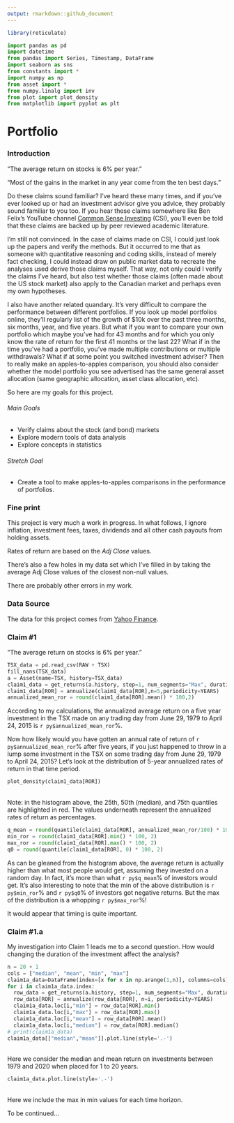 ```yaml
---
output: rmarkdown::github_document
---
```


```r
library(reticulate)
```

```python
import pandas as pd
import datetime
from pandas import Series, Timestamp, DataFrame
import seaborn as sns
from constants import *
import numpy as np
from asset import *
from numpy.linalg import inv
from plot import plot_density
from matplotlib import pyplot as plt
```
# Portfolio

### Introduction
“The average return on stocks is 6% per year.”

“Most of the gains in the market in any year come from the ten best days.”

Do these claims sound familiar? I’ve heard these many times, and if you’ve ever looked up or had an investment advisor give you advice, they probably sound familiar to you too. If you hear these claims somewhere like Ben Felix’s YouTube channel [Common Sense Investing](https://www.youtube.com/channel/UCDXTQ8nWmx_EhZ2v-kp7QxA) (CSI), you’ll even be told that these claims are backed up by peer reviewed academic literature.

I’m still not convinced. In the case of claims made on CSI, I could just look up the papers and verify the methods. But it occurred to me that as someone with quantitative reasoning and coding skills, instead of merely fact checking, I could instead draw on public market data to recreate the analyses used derive those claims myself. That way, not only could I verify the claims I’ve heard, but also test whether those claims (often made about the US stock market) also apply to the Canadian market and perhaps even my own hypotheses.

I also have another related quandary. It’s very difficult to compare the performance between different portfolios. If you look up model portfolios online, they’ll regularly list of the growth of $10k over the past three months, six months, year, and five years. But what if you want to compare your own portfolio which maybe you’ve had for 43 months and for which you only know the rate of return for the first 41 months or the last 22? What if in the time you’ve had a portfolio, you’ve made multiple contributions or multiple withdrawals? What if at some point you switched investment adviser? Then to really make an apples-to-apples comparison, you should also consider whether the model portfolio you see advertised has the same general asset allocation (same geographic allocation, asset class allocation, etc).

So here are my goals for this project.

###### Main Goals
* Verify claims about the stock (and bond) markets
* Explore modern tools of data analysis
* Explore concepts in statistics

###### Stretch Goal
* Create a tool to make apples-to-apples comparisons in the performance of portfolios.


### Fine print
This project is very much a work in progress. In what follows, I ignore inflation,
investment fees, taxes, dividends and all other cash payouts from holding assets.

 Rates of return are based on the *Adj Close* values.

 There’s also a few holes in my data set which I’ve filled in by taking the average
 Adj Close values of the closest non-null values.

There are probably other errors in my work.

### Data Source
The data for this project comes from [Yahoo Finance](ca.finance.yahoo.com).


### Claim #1
“The average return on stocks is 6% per year.”

```python
TSX_data = pd.read_csv(RAW + TSX)
fill_nans(TSX_data)
a = Asset(name=TSX, history=TSX_data)
claim1_data = get_returns(a.history, step=1, num_segments="Max", duration=5)
claim1_data[ROR] = annualize(claim1_data[ROR],n=5,periodicity=YEARS)
annualized_mean_ror = round(claim1_data[ROR].mean() * 100,2)
```

According to my calculations, the annualized average return on a five year investment in the TSX
made on any trading day from June 29, 1979 to April 24, 2015 is `r py$annualized_mean_ror`%.

Now how likely would you have gotten an annual rate of return of `r py$annualized_mean_ror`% after five years,
if you just happened to throw in a lump some investment in the TSX on some trading day from June 29, 1979 to April 24, 2015?
Let's look at the distribution of 5-year annualized rates of return in that time period.

```python
plot_density(claim1_data[ROR])
```
<br>
Note: in the histogram above, the 25th, 50th (median), and 75th quantiles are highlighted in red.
 The values underneath represent the annualized rates of return as percentages.

```python
q_mean = round(quantile(claim1_data[ROR], annualized_mean_ror/100) * 100, 2)
min_ror = round(claim1_data[ROR].min() * 100, 2)
max_ror = round(claim1_data[ROR].max() * 100, 2)
q0 = round(quantile(claim1_data[ROR], 0) * 100, 2)
```

As can be gleaned from the histogram above, the average return is actually higher than what most people
would get, assuming they invested on a random day. In fact, it's more than what `r py$q_mean`% of investors would get. It's also interesting to note that the min of the above distribution is `r py$min_ror`% and `r py$q0`% of investors got negative returns. But the max of the distribution is a whopping `r py$max_ror`%!

It would appear that timing is quite important.

### Claim #1.a
My investigation into Claim 1 leads me to a second question. How would changing the duration of the investment affect the analysis?

```python
n = 20 + 1
cols = ["median", "mean", "min", "max"]
claim1a_data=DataFrame(index=[x for x in np.arange(1,n)], columns=cols)
for i in claim1a_data.index:
  row_data = get_returns(a.history, step=1, num_segments="Max", duration=i)
  row_data[ROR] = annualize(row_data[ROR], n=i, periodicity=YEARS)
  claim1a_data.loc[i,"min"] = row_data[ROR].min()
  claim1a_data.loc[i,"max"] = row_data[ROR].max()
  claim1a_data.loc[i,"mean"] = row_data[ROR].mean()
  claim1a_data.loc[i,"median"] = row_data[ROR].median()
# print(claim1a_data)
claim1a_data[["median","mean"]].plot.line(style='.-')
```
<br>
Here we consider the median and mean return on investments between 1979 and 2020 when placed for 1 to 20 years.

```python
claim1a_data.plot.line(style='.-')
```
<br>
Here we include the max in min values for each time horizon.

To be continued...
